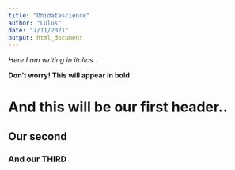 ```yaml
---
title: "Ohidatascience"
author: "Lulus"
date: "7/11/2021"
output: html_document
---
```




*Here I am writing in italics..*

**Don't worry! This will appear in bold**

# And this will be our first header.. 
## Our second
### And our THIRD




























